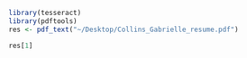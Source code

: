 ```r
library(tesseract)
library(pdftools)
res <- pdf_text("~/Desktop/Collins_Gabrielle_resume.pdf")

res[1]
```


